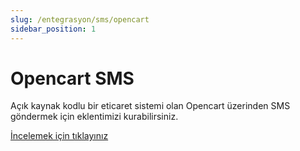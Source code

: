 ```yaml
---
slug: /entegrasyon/sms/opencart
sidebar_position: 1
---
```


# Opencart SMS
Açık kaynak kodlu bir eticaret sistemi olan Opencart üzerinden SMS göndermek için eklentimizi kurabilirsiniz.

[İncelemek için tıklayınız](https://opencartsms.com/?ref=toplusmsapi.com)
